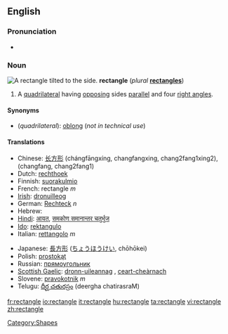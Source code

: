 {{wikipedia}}

==English==

===Pronunciation===
*{{audio|en-us-rectangle.ogg|Audio (US)}}


===Noun===
[[Image:Geometry Rectangle.png|thumb|right|A rectangle tilted to the side.]]
'''rectangle''' (''plural'' '''[[rectangles]]''')
# {{geometry}} A [[quadrilateral]] having [[opposing]] sides [[parallel]] and four [[right angle]]s.

====Synonyms====
*(''quadrilateral''): [[oblong]] (''not in technical use'')

====Translations====
{{trans-top|quadrilateral}}
*Chinese: [[长方形]] (chángfāngxíng, changfangxing, chang2fang1xing2), (changfang, chang2fang1)
*Dutch: [[rechthoek]]
*Finnish: [[suorakulmio]]
*French: rectangle ''m''
*[[Irish]]: [[dronuilleog]]
*German: [[Rechteck]] ''n''
*Hebrew: {{he-translation|מלבן|malbén}} {{m}}
*[[Hindi]]: [[आयत]], [[समकोण समानान्तर चतुर्भुज]]
*[[Ido]]: [[rektangulo]]
*Italian: [[rettangolo]] ''m''
{{trans-mid}}
*Japanese: [[長方形]] ([[ちょうほうけい]], chōhōkei)
*Polish: [[prostokąt]]
*Russian: [[прямоугольник]]
*[[Scottish Gaelic]]: [[dronn-uileannag]] {{f}}, [[ceart-cheàrnach]] {{m}}
*Slovene: [[pravokotnik]] ''m''
*Telugu: [[దీర్ఘ చతురస్రం]] (deergha chatirasraM)
{{trans-bottom}}

[[Category:Shapes]]

[[fr:rectangle]]
[[io:rectangle]]
[[it:rectangle]]
[[hu:rectangle]]
[[ta:rectangle]]
[[vi:rectangle]]
[[zh:rectangle]]